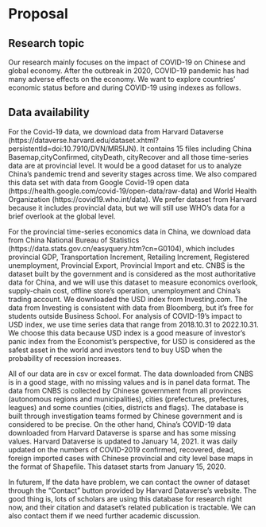 # Proposal

## Research topic
Our research mainly focuses on the impact of COVID-19 on Chinese and global economy. After the outbreak in 2020, COVID-19 pandemic has had many adverse effects on the economy. We want to explore countries' economic status before and during COVID-19 using indexes as follows. 

## Data availability

For the Covid-19 data, we download data from Harvard Dataverse (https://dataverse.harvard.edu/dataset.xhtml?persistentId=doi:10.7910/DVN/MR5IJN). It contains 15 files including China Basemap,cityConfirmed, cityDeath,  cityRecover and all those time-series data are at provincial level. It would be a good dataset for us to analyze China's pandemic trend and severity stages across time. We also compared this data set with data from Google Covid-19 open data (https://health.google.com/covid-19/open-data/raw-data) and World Health Organization (https://covid19.who.int/data). We prefer dataset from Harvard because it includes provincial data, but we will still use WHO's data for a brief overlook at the global level.

For the provincial time-series economics data in China, we download data from China National Bureau of Statistics (https://data.stats.gov.cn/easyquery.htm?cn=G0104), which includes provincial GDP, Transportation Increment, Retailing Increment, Registered unemployment, Provincial Export, Provincial Import and etc. CNBS is the dataset built by the government and is considered as the most authoritative data for China, and we will use this dataset to measure economics overlook, supply-chain cost, offline store's operation, unemployment and China's trading account. We downloaded the USD index from Investing.com. The data from Investing is consistent with data from Bloomberg, but it's free for students outside Business School. For analysis of COVID-19's impact to USD index, we use time series data that range from 2018.10.31 to 2022.10.31. We choose this data because USD index is a good measure of investor's panic index from the Economist's perspective, for USD is considered as the safest asset in the world and investors tend to buy USD when the probability of recession increases.

All of our data are in csv or excel format. The data downloaded from CNBS is in a good stage, with no missing values and is in panel data format. The data from CNBS is collected by Chinese government from all provinces (autonomous regions and municipalities), cities (prefectures, prefectures, leagues) and some counties (cities, districts and flags). The database is built through investigation teams formed by Chinese government and is considered to be precise. On the other hand, China's COVID-19 data downloaded from Harvard Dataverse is sparse and has some missing values. Harvard Dataverse is updated to January 14, 2021. it was daily updated on the numbers of COVID-2019 confirmed, recovered, dead, foreign imported cases with Chinese provincial and city level base maps in the format of Shapefile. This dataset starts from January 15, 2020.

In futurem, If the data have problem, we can contact the owner of dataset through the "Contact" button provided by Harvard Dataverse's website. The good thing is, lots of scholars are using this database for research right now, and their citation and dataset's related publication is tractable. We can also contact them if we need further academic discussion.